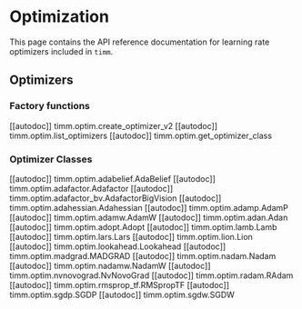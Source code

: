# Optimization

This page contains the API reference documentation for learning rate optimizers included in `timm`.

## Optimizers

### Factory functions

[[autodoc]] timm.optim.create_optimizer_v2
[[autodoc]] timm.optim.list_optimizers
[[autodoc]] timm.optim.get_optimizer_class

### Optimizer Classes

[[autodoc]] timm.optim.adabelief.AdaBelief
[[autodoc]] timm.optim.adafactor.Adafactor
[[autodoc]] timm.optim.adafactor_bv.AdafactorBigVision
[[autodoc]] timm.optim.adahessian.Adahessian
[[autodoc]] timm.optim.adamp.AdamP
[[autodoc]] timm.optim.adamw.AdamW
[[autodoc]] timm.optim.adan.Adan
[[autodoc]] timm.optim.adopt.Adopt
[[autodoc]] timm.optim.lamb.Lamb
[[autodoc]] timm.optim.lars.Lars
[[autodoc]] timm.optim.lion.Lion
[[autodoc]] timm.optim.lookahead.Lookahead
[[autodoc]] timm.optim.madgrad.MADGRAD
[[autodoc]] timm.optim.nadam.Nadam
[[autodoc]] timm.optim.nadamw.NadamW
[[autodoc]] timm.optim.nvnovograd.NvNovoGrad
[[autodoc]] timm.optim.radam.RAdam
[[autodoc]] timm.optim.rmsprop_tf.RMSpropTF
[[autodoc]] timm.optim.sgdp.SGDP
[[autodoc]] timm.optim.sgdw.SGDW